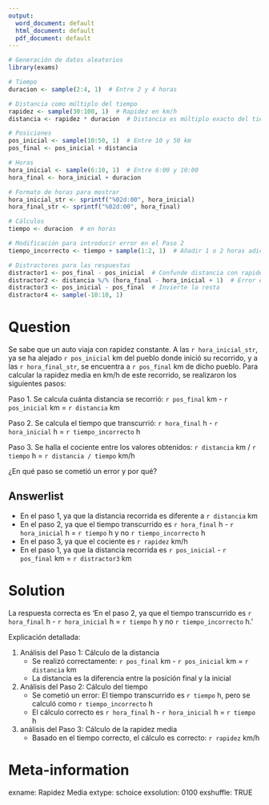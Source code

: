 ```yaml
---
output:
  word_document: default
  html_document: default
  pdf_document: default
---
```


```r
# Generación de datos aleatorios
library(exams)

# Tiempo
duracion <- sample(2:4, 1)  # Entre 2 y 4 horas

# Distancia como múltiplo del tiempo
rapidez <- sample(30:100, 1)  # Rapidez en km/h
distancia <- rapidez * duracion  # Distancia es múltiplo exacto del tiempo

# Posiciones
pos_inicial <- sample(10:50, 1)  # Entre 10 y 50 km
pos_final <- pos_inicial + distancia

# Horas
hora_inicial <- sample(6:10, 1)  # Entre 6:00 y 10:00
hora_final <- hora_inicial + duracion

# Formato de horas para mostrar
hora_inicial_str <- sprintf("%02d:00", hora_inicial)
hora_final_str <- sprintf("%02d:00", hora_final)

# Cálculos
tiempo <- duracion  # en horas

# Modificación para introducir error en el Paso 2
tiempo_incorrecto <- tiempo + sample(1:2, 1)  # Añadir 1 o 2 horas adicionales

# Distractores para las respuestas
distractor1 <- pos_final - pos_inicial  # Confunde distancia con rapidez
distractor2 <- distancia %/% (hora_final - hora_inicial + 1)  # Error en tiempo
distractor3 <- pos_inicial - pos_final  # Invierte la resta
distractor4 <- sample(-10:10, 1)
```

Question
========
Se sabe que un auto viaja con rapidez constante. A las `r hora_inicial_str`, ya se ha alejado `r pos_inicial` km del pueblo donde inició su recorrido, y a las `r hora_final_str`, se encuentra a `r pos_final` km de dicho pueblo. Para calcular la rapidez media en km/h de este recorrido, se realizaron los siguientes pasos:

Paso 1. Se calcula cuánta distancia se recorrió: `r pos_final` km - `r pos_inicial` km = `r distancia` km

Paso 2. Se calcula el tiempo que transcurrió: `r hora_final` h - `r hora_inicial` h = `r tiempo_incorrecto` h

Paso 3. Se halla el cociente entre los valores obtenidos: `r distancia` km / `r tiempo` h = `r distancia / tiempo` km/h

¿En qué paso se cometió un error y por qué?

Answerlist
----------
* En el paso 1, ya que la distancia recorrida es diferente a `r distancia` km
* En el paso 2, ya que el tiempo transcurrido es `r hora_final` h - `r hora_inicial` h = `r tiempo` h y no `r tiempo_incorrecto` h
* En el paso 3, ya que el cociente es `r rapidez` km/h
* En el paso 1, ya que la distancia recorrida es `r pos_inicial` - `r pos_final` km = `r distractor3` km

Solution
========
La respuesta correcta es 'En el paso 2, ya que el tiempo transcurrido es `r hora_final` h - `r hora_inicial` h = `r tiempo` h y no `r tiempo_incorrecto` h.'

Explicación detallada:

1. Análisis del Paso 1: Cálculo de la distancia
   * Se realizó correctamente: `r pos_final` km - `r pos_inicial` km = `r distancia` km
   * La distancia es la diferencia entre la posición final y la inicial

2. Análisis del Paso 2: Cálculo del tiempo
   * Se cometió un error: El tiempo transcurrido es `r tiempo` h, pero se calculó como `r tiempo_incorrecto` h
   * El cálculo correcto es `r hora_final` h - `r hora_inicial` h = `r tiempo` h

3. análisis del Paso 3: Cálculo de la rapidez media
   * Basado en el tiempo correcto, el cálculo es correcto: `r rapidez` km/h
 
Meta-information
============
exname: Rapidez Media
extype: schoice
exsolution: 0100
exshuffle: TRUE